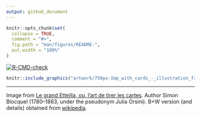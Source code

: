 ```yaml
---
output: github_document
---
```


<!-- README.md is generated from README.Rmd. Please edit that file -->

```r
knitr::opts_chunk$set(
  collapse = TRUE,
  comment = "#>",
  fig.path = "man/figures/README-",
  out.width = "100%"
)
```

<!-- badges: start -->
[![R-CMD-check](https://github.com/TimTaylor/ympes/actions/workflows/R-CMD-check.yaml/badge.svg)](https://github.com/TimTaylor/ympes/actions/workflows/R-CMD-check.yaml)
<!-- badges: end -->

```r
knitr::include_graphics("artwork/750px-Imp_with_cards_-_illustration_from_Le_grand_Etteilla.jpg")
```

___

Image from [Le grand Etteilla, ou, l'art de tirer les cartes](https://archive.org/details/b29321220/page/192/mode/2up).
Author Simon Blocquel (1780–1863, under the pseudonym Julia Orsini). B+W version
(and details) obtained from
[wikipedia](https://commons.wikimedia.org/wiki/File:Imp_with_cards_-_illustration_from_Le_grand_Etteilla.jpg).
